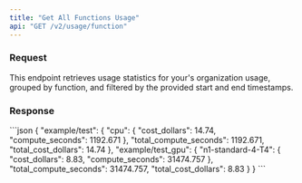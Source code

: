 ```yaml
---
title: "Get All Functions Usage"
api: "GET /v2/usage/function"
---
```


### Request
This endpoint retrieves usage statistics for your's organization usage, grouped by function, and filtered by the provided start and end timestamps.

<Snippet file="usage_parameters.mdx" />

### Response

<ResponseExample>
```json
{
  "example/test": {
    "cpu": {
      "cost_dollars": 14.74,
      "compute_seconds": 1192.671
    },
    "total_compute_seconds": 1192.671,
    "total_cost_dollars": 14.74
  },
  "example/test_gpu": {
    "n1-standard-4-T4": {
      "cost_dollars": 8.83,
      "compute_seconds": 31474.757
    },
    "total_compute_seconds": 31474.757,
    "total_cost_dollars": 8.83
  }
}
```
</ResponseExample>

